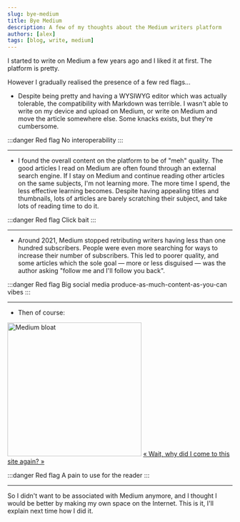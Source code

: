 ```yaml
---
slug: bye-medium
title: Bye Medium
description: A few of my thoughts about the Medium writers platform
authors: [alex]
tags: [blog, write, medium]
---
```


I started to write on Medium a few years ago and I liked it at first. The platform is pretty.

However I gradually realised the presence of a few red flags...

<!-- truncate -->

- Despite being pretty and having a WYSIWYG editor which was actually tolerable, the compatibility with Markdown was terrible. I wasn't able to write on my device and upload on Medium, or write on Medium and move the article somewhere else. Some knacks exists, but they're cumbersome.

:::danger Red flag
No interoperability
:::

---

- I found the overall content on the platform to be of "meh" quality. The good articles I read on Medium are often found through an external search engine. If I stay on Medium and continue reading other articles on the same subjects, I'm not learning more. The more time I spend, the less effective learning becomes. Despite having appealing titles and thumbnails, lots of articles are barely scratching their subject, and take lots of reading time to do it.

:::danger Red flag
Click bait
:::

---

- Around 2021, Medium stopped retributing writers having less than one hundred subscribers. People were even more searching for ways to increase their number of subscribers. This led to poorer quality, and some articles which the sole goal — more or less disguised — was the author asking "follow me and I'll follow you back".

:::danger Red flag
Big social media produce-as-much-content-as-you-can vibes
:::

---

- Then of course:


<Image src={mediumBloat} alt="Medium bloat" width="300px" frame>
	<a href="https://twitter.com/slicknet/status/1097584328962240512">
		« Wait, why did I come to this site again? »
	</a>
</Image>

:::danger Red flag
A pain to use for the reader
:::

---

So I didn't want to be associated with Medium anymore, and I thought I would be better by making my own space on the Internet. This is it, I'll explain next time how I did it.
